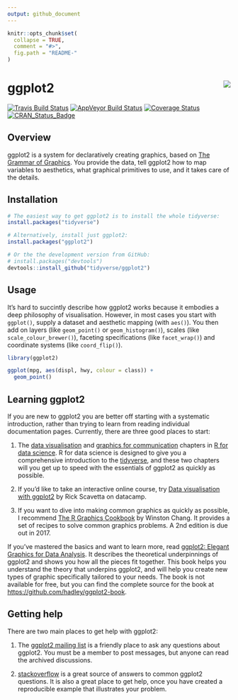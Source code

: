 ```yaml
---
output: github_document
---
```


<!-- README.md is generated from README.Rmd. Please edit that file -->

```r
knitr::opts_chunk$set(
  collapse = TRUE,
  comment = "#>",
  fig.path = "README-"
)
```

# ggplot2 <img src="logo.png" align="right" />

[![Travis Build Status](https://travis-ci.org/tidyverse/ggplot2.svg?branch=master)](https://travis-ci.org/tidyverse/ggplot2)
[![AppVeyor Build Status](https://ci.appveyor.com/api/projects/status/github/tidyverse/ggplot2?branch=master&svg=true)](https://ci.appveyor.com/project/tidyverse/ggplot2)
[![Coverage Status](https://img.shields.io/codecov/c/github/tidyverse/ggplot2/master.svg)](https://codecov.io/github/tidyverse/ggplot2?branch=master)
[![CRAN_Status_Badge](http://www.r-pkg.org/badges/version/ggplot2)](https://cran.r-project.org/package=ggplot2)

## Overview

ggplot2 is a system for declaratively creating graphics, based on [The Grammar of Graphics](http://amzn.to/2ef1eWp). You provide the data, tell ggplot2 how to map variables to aesthetics, what graphical primitives to use, and it takes care of the details. 

## Installation

```r
# The easiest way to get ggplot2 is to install the whole tidyverse:
install.packages("tidyverse")

# Alternatively, install just ggplot2:
install.packages("ggplot2")

# Or the the development version from GitHub:
# install.packages("devtools")
devtools::install_github("tidyverse/ggplot2")
```

## Usage

It's hard to succintly describe how ggplot2 works because it embodies a deep philosophy of visualisation. However, in most cases you start with `ggplot()`, supply a dataset and aesthetic mapping (with `aes()`). You then add on layers (like `geom_point()` or `geom_histogram()`), scales (like `scale_colour_brewer()`), faceting specifications (like `facet_wrap()`) and coordinate systems (like `coord_flip()`).

```r
library(ggplot2)

ggplot(mpg, aes(displ, hwy, colour = class)) + 
  geom_point()
```

## Learning ggplot2

If you are new to ggplot2 you are better off starting with a systematic introduction, rather than trying to learn from reading individual documentation pages. Currently, there are three good places to start:

1.  The [data visualisation][r4ds-vis] and
    [graphics for communication][r4ds-comm] chapters in 
    [R for data science][r4ds]. R for data science is designed to
    give you a comprehensive introduction to the
    [tidyverse](http://tidyverse.org), and these two chapters will
    you get up to speed with the essentials of ggplot2 as quickly as 
    possible.
    
1.  If you'd like to take an interactive online course, try
    [Data visualisation with ggplot2][datacamp] by Rick Scavetta
    on datacamp.

1.  If you want to dive into making common graphics as quickly 
    as possible, I recommend [The R Graphics Cookbook][cookbook] 
    by Winston Chang. It provides a set of recipes to solve common
    graphics problems. A 2nd edition is due out in 2017.
    
If you've mastered the basics and want to learn more, read [ggplot2: Elegant Graphics for Data Analysis][ggplot2-book]. It describes the theoretical underpinnings of ggplot2 and shows you how all the pieces fit together. This book helps you understand the theory that underpins ggplot2, and will help you create new types of graphic specifically tailored to your needs. The book is not available for free, but you can find the complete source for the book at <https://github.com/hadley/ggplot2-book>.

## Getting help

There are two main places to get help with ggplot2:

1.  The [ggplot2 mailing list][ml] is a friendly place to ask any
    questions about ggplot2. You must be a member to post messages, 
    but anyone can read the archived discussions.

1.  [stackoverflow](so) is a great source of answers to common ggplot2
    questions. It is also a great place to get help, once you have
    created a reproducible example that illustrates your problem.

[ggplot2-book]: http://amzn.to/2fncG50
[gg-book]: http://amzn.to/2ef1eWp
[ml]: https://groups.google.com/forum/?fromgroups#!forum/ggplot2
[so]: http://stackoverflow.com/questions/tagged/ggplot2?sort=frequent&pageSize=50
[cookbook]: http://amzn.to/2dVfMfn
[r4ds]: http://r4ds.had.co.nz
[r4ds-vis]: http://r4ds.had.co.nz/data-visualisation.html
[r4ds-comm]: http://r4ds.had.co.nz/graphics-for-communication.html
[datacamp]: https://www.datacamp.com/courses/data-visualization-with-ggplot2-1
